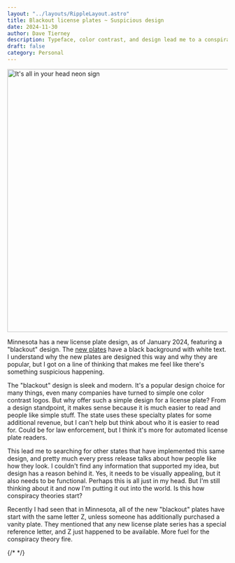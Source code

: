 ```yaml
---
layout: "../layouts/RippleLayout.astro"
title: Blackout license plates ~ Suspicious design
date: 2024-11-30
author: Dave Tierney
description: Typeface, color contrast, and design lead me to a conspiracy theory
draft: false
category: Personal
---
```



<Image
  src={inYourHead}
  alt="It's all in your head neon sign"
  height="600"
  width="1200"
/>

Minnesota has a new license plate design, as of January 2024, featuring a "blackout" design. The <a href="https://dps.mn.gov/divisions/dvs/vehicle/license-plates" target="_blank" rel="noopener" className="whitespace-nowrap underline decoration-neon transition hover:text-neon">new plates</a> have a black background with white text. I understand why the new plates are designed this way and why they are popular, but I got on a line of thinking that makes me feel like there's something suspicious happening.

The "blackout" design is sleek and modern. It's a popular design choice for many things, even many companies have turned to simple one color contrast logos. But why offer such a simple design for a license plate? From a design standpoint, it makes sense because it is much easier to read and people like simple stuff. The state uses these specialty plates for some additional revenue, but I can't help but think about who it is easier to read for. Could be for law enforcement, but I think it's more for automated license plate readers.

This lead me to searching for other states that have implemented this same design, and pretty much every press release talks about how people like how they look. I couldn't find any information that supported my idea, but design has a reason behind it. Yes, it needs to be visually appealing, but it also needs to be functional. Perhaps this is all just in my head. But I'm still thinking about it and now I'm putting it out into the world. Is this how conspiracy theories start?

Recently I had seen that in Minnesota, all of the new "blackout" plates have start with the same letter Z, unless someone has additionally purchased a vanity plate. They mentioned that any new license plate series has a special reference letter, and Z just happened to be available. More fuel for the conspiracy theory fire.

{/* <a href="" target="_blank" rel="noopener" className="whitespace-nowrap underline decoration-neon transition hover:text-neon"></a> */}
